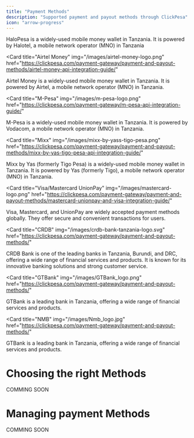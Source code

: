 ```yaml
---
title: "Payment Methods"
description: "Supported payment and payout methods through ClickPesa"
icon: "arrow-progress"
---
```


<CardGroup cols={3} className="payment-methods-card">

<Card
title="Halopesa"
img="/images/halopesa-logo.png"
href="https://clickpesa.com/payment-gateway/payment-and-payout-methods/halopesa-api-integration-guide/">
 HaloPesa is a widely-used mobile money wallet in Tanzania. It is powered by Halotel, a mobile network operator (MNO) in Tanzania
</Card>

<Card
  title="Airtel Money"
  img="/images/airtel-money-logo.png"
  href="https://clickpesa.com/payment-gateway/payment-and-payout-methods/airtel-money-api-integration-guide/"
>
  Airtel Money is a widely-used mobile money wallet in Tanzania. It is powered by Airtel, a mobile network operator (MNO) in Tanzania.
</Card>

<Card
  title="M-Pesa"
  img="/images/m-pesa-logo.png"
  href="https://clickpesa.com/payment-gateway/m-pesa-api-integration-guide/"
>
 M-Pesa is a widely-used mobile money wallet in Tanzania. It is powered by Vodacom, a mobile network operator (MNO) in Tanzania.
</Card>

<Card
  title="Mixx"
  img="/images/mixx-by-yass-tigo-pesa.png"
  href="https://clickpesa.com/payment-gateway/payment-and-payout-methods/mixx-by-yas-tigo-pesa-api-integration-guide/"
>
Mixx by Yas (formerly Tigo Pesa) is a widely-used mobile money wallet in Tanzania. It is powered by Yas (formerly Tigo), a mobile network operator (MNO) in Tanzania.
</Card>

<Card
  title="Visa/Mastercard UnionPay"
  img="/images/mastercard-logo.png"
  href="https://clickpesa.com/payment-gateway/payment-and-payout-methods/mastercard-unionpay-and-visa-integration-guide/"
>
  Visa, Mastercard, and UnionPay are widely accepted payment methods globally. They offer secure and convenient transactions for users.
</Card>


<Card
  title="CRDB"
  img="/images/crdb-bank-tanzania-logo.svg"
  href="https://clickpesa.com/payment-gateway/payment-and-payout-methods/"
>
CRDB Bank is one of the leading banks in Tanzania, Burundi, and DRC, offering a wide range of financial services and products. It is known for its innovative banking solutions and strong customer service.
</Card>

<Card
  title="GTBank"
  img="/images/GTBank_logo.png"
  href="https://clickpesa.com/payment-gateway/payment-and-payout-methods/"
>
GTBank is a leading bank in Tanzania, offering a wide range of financial services and products.
</Card>


<Card
  title="NMB"
  img="/images/Nmb_logo.jpg"
  href="https://clickpesa.com/payment-gateway/payment-and-payout-methods/"
>
GTBank is a leading bank in Tanzania, offering a wide range of financial services and products.
</Card>

</CardGroup>


# Choosing the right Methods

COMMING SOON


# Managing payment Methods

COMMING SOON